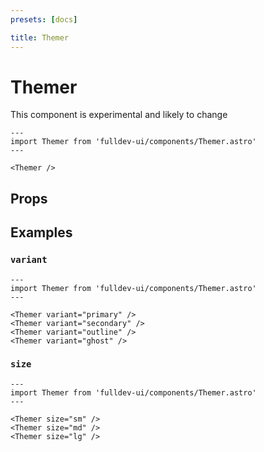 ```yaml
---
presets: [docs]

title: Themer
---
```


# Themer

<aside>This component is experimental and likely to change</aside>


```astro live
---
import Themer from 'fulldev-ui/components/Themer.astro'
---

<Themer />
```

## Props

<PropsTable />

## Examples

### `variant`

```astro live
---
import Themer from 'fulldev-ui/components/Themer.astro'
---

<Themer variant="primary" />
<Themer variant="secondary" />
<Themer variant="outline" />
<Themer variant="ghost" />
```

### `size`

```astro live
---
import Themer from 'fulldev-ui/components/Themer.astro'
---

<Themer size="sm" />
<Themer size="md" />
<Themer size="lg" />
```
